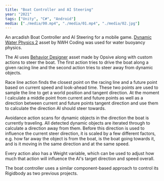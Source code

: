 ```yaml
---
title: "Boat Controller and AI Steering"
year: "2021"
tags: ["Unity", "C#", "Android"]
media: ["./media/00.mp4", "./media/01.mp4", "./media/02.jpg"]
---
```


An arcadish Boat Controller and AI Steering for a mobile game. [Dynamic Water Physics 2](https://assetstore.unity.com/packages/tools/physics/dynamic-water-physics-2-147990) asset by NWH Coding was used for water buoyancy physics.

The AI uses [Behavior Designer](https://assetstore.unity.com/packages/tools/visual-scripting/behavior-designer-behavior-trees-for-everyone-15277) asset made by Opsive along with custom actions to steer the boat. The first action tries to drive the boat along a given racing line and the second action tries to steer away from dynamic objects.

Race line action finds the closest point on the racing line and a future point based on current speed and look-ahead time. These two points are used to sample the line to get a world position and tangent direction. At the moment I calculate a middle point from current and future points as well as a direction between current and future points tangent direction and use them to calculate the direction AI should steer towards.

Avoidance action scans for dynamic objects in the direction the boat is currently traveling. All detected dynamic objects are iterated through to calculate a direction away from them. Before this direction is used to influence the current steer direction, it is scaled by a few different factors, e.g. how far away the object is from the boat, is the boat going towards it, and is it moving in the same direction and at the same speed.

Every action also has a Weight variable, which can be used to adjust how much that action will influence the AI's target direction and speed overall.

The boat controller uses a similar component-based approach to control its Rigidbody as two previous projects.